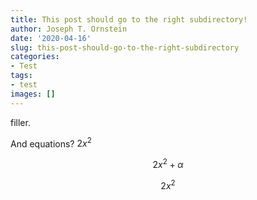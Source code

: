 ```yaml
---
title: This post should go to the right subdirectory!
author: Joseph T. Ornstein
date: '2020-04-16'
slug: this-post-should-go-to-the-right-subdirectory
categories: 
- Test
tags: 
- test
images: []
---
```




filler.

And equations? $2x^2$ 

$$
2x^2 + \alpha
$$

<div>$$2x^2$$</div>